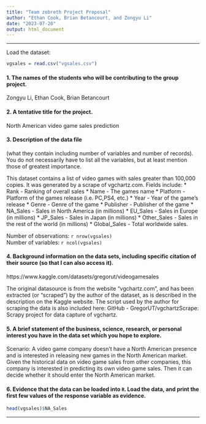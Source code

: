 ```yaml
---
title: "Team zobreth Project Proposal"
author: "Ethan Cook, Brian Betancourt, and Zongyu Li"
date: "2023-07-20"
output: html_document
---  
```

***  

Load the dataset:  
```r
vgsales = read.csv("vgsales.csv")
```

#### 1. The names of the students who will be contributing to the group project.
Zongyu Li, Ethan Cook, Brian Betancourt

#### 2. A tentative title for the project.
North American video game sales prediction

#### 3. Description of the data file 
(what they contain including number of variables and number of records). You do not necessarily have to list all the variables, but at least mention those of greatest importance.

This dataset contains a list of video games with sales greater than 100,000 copies. It was generated by a scrape of vgchartz.com.
Fields include:
* Rank - Ranking of overall sales
* Name - The games name
* Platform - Platform of the games release (i.e. PC,PS4, etc.)
* Year - Year of the game's release
* Genre - Genre of the game
* Publisher - Publisher of the game
* NA_Sales - Sales in North America (in millions)
* EU_Sales - Sales in Europe (in millions)
* JP_Sales - Sales in Japan (in millions)
* Other_Sales - Sales in the rest of the world (in millions)
* Global_Sales - Total worldwide sales.  

Number of observations: `r nrow(vgsales)`  
Number of variables: `r ncol(vgsales)`  


#### 4. Background information on the data sets, including specific citation of their source (so that I can also access it).  

https://www.kaggle.com/datasets/gregorut/videogamesales

The original datasource is from the website “vgchartz.com”, and has been extracted (or “scraped”) by the author of the dataset, as is described in the description on the Kaggle website. The script used by the author for scraping the data is also included here: GitHub - GregorUT/vgchartzScrape: Scrapy project for data capture of vgchartz.

#### 5. A brief statement of the business, science, research, or personal interest you have in the data set which you hope to explore.  

Scenario: A video game company doesn’t have a North American presence and is interested in releasing new games in the North American market. Given the historical data on video game sales from other companies, this company is interested in predicting its own video game sales. Then it can decide whether it should enter the North American market.  

#### 6. Evidence that the data can be loaded into `R`. Load the data, and print the first few values of the response variable as evidence.


```r
head(vgsales)$NA_Sales
```

***  

